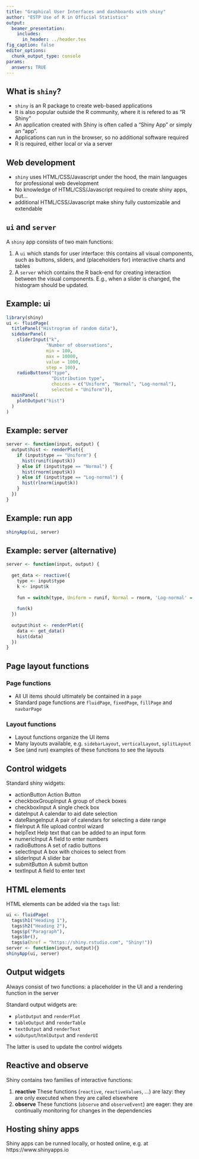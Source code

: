 ```yaml
---
title: "Graphical User Interfaces and dashboards with shiny"
author: "ESTP Use of R in Official Statistics"
output:
  beamer_presentation:
    includes:
      in_header: ../header.tex
fig_caption: false
editor_options: 
  chunk_output_type: console
params: 
  answers: TRUE
---
```


## What is `shiny`?

- `shiny` is an R package to create web-based applications
- It is also popular outside the R community, where it is refered to as "R Shiny"
- An application created with Shiny is often called a "Shiny App" or simply an "app".
- Applications can run in the browser, so no additional software required
- R is required, either local or via a server

## Web development

- `shiny` uses HTML/CSS/Javascript under the hood, the main languages for professional web development
- No knowledge of HTML/CSS/Javascript required to create shiny apps, but...
- additional HTML/CSS/Javascript make shiny fully customizable and extendable

## `ui` and `server`

A `shiny` app consists of two main functions:

1. A `ui` which stands for user interface: this contains all visual components, such as buttons, sliders, and (placeholders for) interactive charts and tables
2. A `server` which contains the R back-end for creating interaction between the visual components. E.g., when a slider is changed, the histogram should be updated.

## Example: ui

\scriptsize

```r
library(shiny)
ui <- fluidPage(
  titlePanel("Histrogram of random data"),
  sidebarPanel(
    sliderInput("k",
               "Number of observations",
               min = 100,
               max = 10000,
               value = 1000,
               step = 100),
    radioButtons("type",
                 "Distribution type",
                 choices = c("Uniform", "Normal", "Log-normal"),
                 selected = "Uniform")),
  mainPanel(
    plotOutput("hist")
  )
)
```

## Example: server


```r
server <- function(input, output) {
  output$hist <- renderPlot({
    if (input$type == "Uniform") {
      hist(runif(input$k))
    } else if (input$type == "Normal") {
      hist(rnorm(input$k))
    } else if (input$type == "Log-normal") {
      hist(rlnorm(input$k))
    }
  })
}
```

## Example: run app

```r
shinyApp(ui, server)
``` 


## Example: server (alternative)

```r
server <- function(input, output) {
  
  get_data <- reactive({
    type <- input$type
    k <- input$k
    
    fun = switch(type, Uniform = runif, Normal = rnorm, 'Log-normal' = rlnorm)
    
    fun(k)
  })
  
  output$hist <- renderPlot({
    data <- get_data()
    hist(data)
  })
}
```


## Page layout functions

### Page functions 
- All UI items should ultimately be contained in a `page`
- Standard page functions are `fluidPage`, `fixedPage`, `fillPage` and `navbarPage`


### Layout functions
- Layout functions organize the UI items
- Many layouts available, e.g. `sidebarLayout`, `verticalLayout`, `splitLayout`
- See (and run) examples of these functions to see the layouts


## Control widgets

Standard shiny widgets:

\scriptsize

- actionButton	Action Button
- checkboxGroupInput	A group of check boxes
- checkboxInput	A single check box
- dateInput	A calendar to aid date selection
- dateRangeInput	A pair of calendars for selecting a date range
- fileInput	A file upload control wizard
- helpText	Help text that can be added to an input form
- numericInput	A field to enter numbers
- radioButtons	A set of radio buttons
- selectInput	A box with choices to select from
- sliderInput	A slider bar
- submitButton	A submit button
- textInput	A field to enter text


## HTML elements

HTML elements can be added via the `tags` list:

```r
ui <- fluidPage(
  tags$h1("Heading 1"),
  tags$h2("Heading 2"),
  tags$p("Paragraph"),
  tags$br(),
  tags$a(href = "https://shiny.rstudio.com", "Shiny!"))
server <- function(input, output){}
shinyApp(ui, server)
```



## Output widgets

Always consist of two functions: a placeholder in the UI and a rendering function in the server

Standard output widgets are:

- `plotOutput` and `renderPlot`
- `tableOutput` and `renderTable`
- `textOutput` and `renderText`
- `uiOutput`/`htmlOutput` and `renderUI`

The latter is used to update the control widgets


## Reactive and observe

Shiny contains two families of interactive functions:

1. **reactive** These functions (`reactive`, `reactiveValues`, ...) are lazy: they are only executed when they are called elsewhere
2. **observe** These functions (`observe` and `observeEvent`) are eager: they are continually monitoring for changes in the dependencies



## Hosting shiny apps

Shiny apps can be runned locally, or hosted online, e.g. at https://www.shinyapps.io


